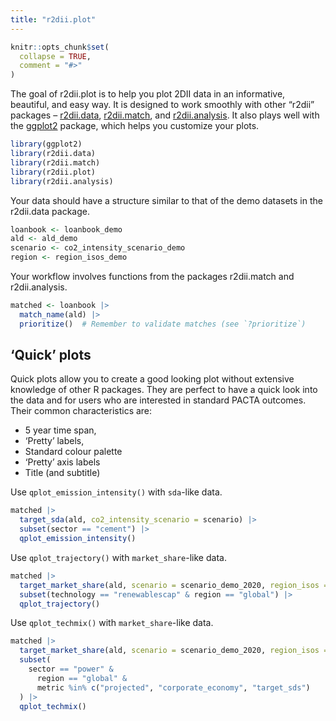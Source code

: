 ```yaml
---
title: "r2dii.plot"
---
```


```r
knitr::opts_chunk$set(
  collapse = TRUE,
  comment = "#>"
)
```

The goal of r2dii.plot is to help you plot 2DII data in an informative,
beautiful, and easy way. It is designed to work smoothly with other "r2dii"
packages -- [r2dii.data](https://2degreesinvesting.github.io/r2dii.data/),
[r2dii.match](https://2degreesinvesting.github.io/r2dii.match/), and
[r2dii.analysis](https://2degreesinvesting.github.io/r2dii.analysis/). It also
plays well with the [ggplot2](https://ggplot2.tidyverse.org/) package, which
helps you customize your plots.

```r
library(ggplot2)
library(r2dii.data)
library(r2dii.match)
library(r2dii.plot)
library(r2dii.analysis)
```

Your data should have a structure similar to that of the demo datasets in the
r2dii.data package.

```r
loanbook <- loanbook_demo
ald <- ald_demo
scenario <- co2_intensity_scenario_demo
region <- region_isos_demo
```

Your workflow involves functions from the packages r2dii.match and
r2dii.analysis.

```r
matched <- loanbook |>
  match_name(ald) |>
  prioritize()  # Remember to validate matches (see `?prioritize`)
```

## 'Quick' plots

Quick plots allow you to create a good looking plot without extensive knowledge 
of other R packages. They are perfect to have a quick look into the data and for 
users who are interested in standard PACTA outcomes. Their common characteristics
are:

* 5 year time span,
* 'Pretty' labels,
* Standard colour palette
* 'Pretty' axis labels
* Title (and subtitle)

Use `qplot_emission_intensity()` with `sda`-like data.

```r
matched |>
  target_sda(ald, co2_intensity_scenario = scenario) |>
  subset(sector == "cement") |>
  qplot_emission_intensity()
```

Use `qplot_trajectory()` with `market_share`-like data.

```r
matched |>
  target_market_share(ald, scenario = scenario_demo_2020, region_isos = region) |>
  subset(technology == "renewablescap" & region == "global") |>
  qplot_trajectory()
```

Use `qplot_techmix()` with `market_share`-like data.

```r
matched |>
  target_market_share(ald, scenario = scenario_demo_2020, region_isos = region) |>
  subset(
    sector == "power" & 
      region == "global" &
      metric %in% c("projected", "corporate_economy", "target_sds")
  ) |>
  qplot_techmix()
```

## 
